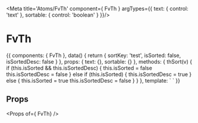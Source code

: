 
<Meta title='Atoms/FvTh' component={ FvTh } argTypes={{
  text: { control: 'text' },
  sortable: { control: 'boolean' }
}}/>

# FvTh

<Canvas>
<Story name='Common' args={{
  text: 'header',
  sortable: 'true'
}}>{{
  components: { FvTh },
  data() {
    return {
      sortKey: 'test',
      isSorted: false,
      isSortedDesc: false
    }
  },
  props: {
    text: {},
    sortable: {}
  },
  methods: {
    thSort(v) {
      if (this.isSorted && this.isSortedDesc) {
        this.isSorted = false
        this.isSortedDesc = false
      } else if (this.isSorted) {
        this.isSortedDesc = true
      } else {
        this.isSorted = true
        this.isSortedDesc = false
      }
    }
  },
  template: `<FvTh
    :text="text"
    :sortKey="sortKey"
    :sortable="sortable"
    :isSorted="isSorted"
    :isSortedDesc="isSortedDesc"
    @th:sort="thSort"
  >
  </FvTh>`
}}</Story>
</Canvas>

## Props

<Props of={ FvTh} />
